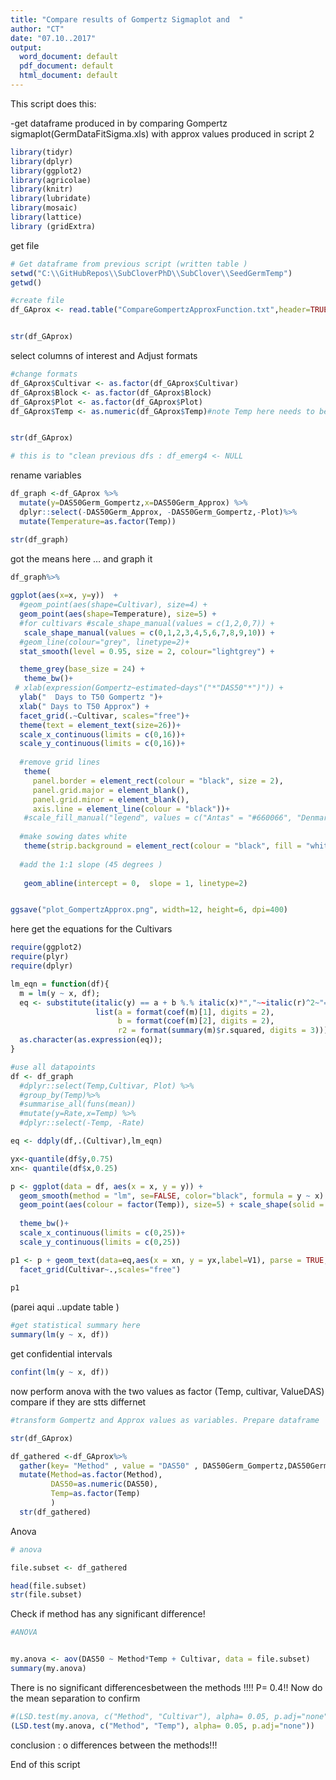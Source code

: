 ```yaml
---
title: "Compare results of Gompertz Sigmaplot and  "
author: "CT"
date: "07.10..2017"
output: 
  word_document: default
  pdf_document: default
  html_document: default
---
```


This script does this:

-get dataframe produced in by comparing Gompertz sigmaplot(GermDataFitSigma.xls) with approx values produced in script 2 




```r
library(tidyr)
library(dplyr)
library(ggplot2)
library(agricolae)
library(knitr)
library(lubridate)
library(mosaic)
library(lattice)
library (gridExtra)
```

get file 

```r
# Get dataframe from previous script (written table )
setwd("C:\\GitHubRepos\\SubCloverPhD\\SubClover\\SeedGermTemp")
getwd()

#create file
df_GAprox <- read.table("CompareGompertzApproxFunction.txt",header=TRUE)


str(df_GAprox)


```

select columns of interest and Adjust formats 
```r

#change formats
df_GAprox$Cultivar <- as.factor(df_GAprox$Cultivar)
df_GAprox$Block <- as.factor(df_GAprox$Block)
df_GAprox$Plot <- as.factor(df_GAprox$Plot)
df_GAprox$Temp <- as.numeric(df_GAprox$Temp)#note Temp here needs to be numeric for subseting 


str(df_GAprox)

# this is to "clean previous dfs : df_emerg4 <- NULL
```

rename variables



```r


df_graph <-df_GAprox %>%
  mutate(y=DAS50Germ_Gompertz,x=DAS50Germ_Approx) %>%
  dplyr::select(-DAS50Germ_Approx, -DAS50Germ_Gompertz,-Plot)%>%
  mutate(Temperature=as.factor(Temp))

str(df_graph)

```

got the means here ... and graph it

```r
df_graph%>%
  
ggplot(aes(x=x, y=y))  +
  #geom_point(aes(shape=Cultivar), size=4) +
  geom_point(aes(shape=Temperature), size=5) +
  #for cultivars #scale_shape_manual(values = c(1,2,0,7)) +
   scale_shape_manual(values = c(0,1,2,3,4,5,6,7,8,9,10)) +
  #geom_line(colour="grey", linetype=2)+
  stat_smooth(level = 0.95, size = 2, colour="lightgrey") + 

  theme_grey(base_size = 24) +
   theme_bw()+
 # xlab(expression(Gompertz~estimated~days"("*"DAS50"*")")) + 
  ylab("  Days to T50 Gompertz ")+
  xlab(" Days to T50 Approx") +
  facet_grid(.~Cultivar, scales="free")+
  theme(text = element_text(size=26))+
  scale_x_continuous(limits = c(0,16))+
  scale_y_continuous(limits = c(0,16))+
  
  #remove grid lines 
   theme(
     panel.border = element_rect(colour = "black", size = 2), 
     panel.grid.major = element_blank(),
     panel.grid.minor = element_blank(),
     axis.line = element_line(colour = "black"))+
   #scale_fill_manual("legend", values = c("Antas" = "#660066", "Denmark" = "lightgrey","Leura" = "darkgrey", "Monti" = "#FF9933","Narrikup" = "blue",  "Woogenellup" = "#033333"))+
  
  #make sowing dates white  
   theme(strip.background = element_rect(colour = "black", fill = "white",size=3))+
   
  #add the 1:1 slope (45 degrees )
  
   geom_abline(intercept = 0,  slope = 1, linetype=2)


ggsave("plot_GompertzApprox.png", width=12, height=6, dpi=400)

```



here get the equations for the Cultivars  

```r
require(ggplot2)
require(plyr)
require(dplyr)

lm_eqn = function(df){
  m = lm(y ~ x, df);
  eq <- substitute(italic(y) == a + b %.% italic(x)*","~~italic(r)^2~"="~r2, 
                   list(a = format(coef(m)[1], digits = 2), 
                        b = format(coef(m)[2], digits = 2), 
                        r2 = format(summary(m)$r.squared, digits = 3)))
  as.character(as.expression(eq));                 
}

#use all datapoints 
df <- df_graph
  #dplyr::select(Temp,Cultivar, Plot) %>%
  #group_by(Temp)%>%
  #summarise_all(funs(mean)) 
  #mutate(y=Rate,x=Temp) %>%
  #dplyr::select(-Temp, -Rate)

eq <- ddply(df,.(Cultivar),lm_eqn)

yx<-quantile(df$y,0.75)
xn<- quantile(df$x,0.25)

p <- ggplot(data = df, aes(x = x, y = y)) +
  geom_smooth(method = "lm", se=FALSE, color="black", formula = y ~ x) +
  geom_point(aes(colour = factor(Temp)), size=5) + scale_shape(solid = FALSE)+ 
  
  theme_bw()+
  scale_x_continuous(limits = c(0,25))+
  scale_y_continuous(limits = c(0,25))

p1 <- p + geom_text(data=eq,aes(x = xn, y = yx,label=V1), parse = TRUE, inherit.aes=FALSE)  +
  facet_grid(Cultivar~.,scales="free")
  
p1
```
(parei aqui ..update table )

```r
#get statistical summary here 
summary(lm(y ~ x, df))
```



get confidential intervals 

```r

 
confint(lm(y ~ x, df))


```

now perform anova with the two values as factor (Temp, cultivar, ValueDAS) compare if they are stts differnet 

```r

#transform Gompertz and Approx values as variables. Prepare dataframe

str(df_GAprox)

df_gathered <-df_GAprox%>%
  gather(key= "Method" , value = "DAS50" , DAS50Germ_Gompertz,DAS50Germ_Approx)%>%
  mutate(Method=as.factor(Method), 
         DAS50=as.numeric(DAS50),
         Temp=as.factor(Temp)
         )
  str(df_gathered)

```

Anova
```r


# anova 

file.subset <- df_gathered

head(file.subset)
str(file.subset)
```

Check if method has any significant difference! 

```r

#ANOVA


my.anova <- aov(DAS50 ~ Method*Temp + Cultivar, data = file.subset)
summary(my.anova)

```

There is no significant differencesbetween the methods !!!! P= 0.4!! Now do the mean separation to confirm

```r

#(LSD.test(my.anova, c("Method", "Cultivar"), alpha= 0.05, p.adj="none")) 
(LSD.test(my.anova, c("Method", "Temp"), alpha= 0.05, p.adj="none")) 

```


conclusion : o differences between the methods!!! 

End of this script
